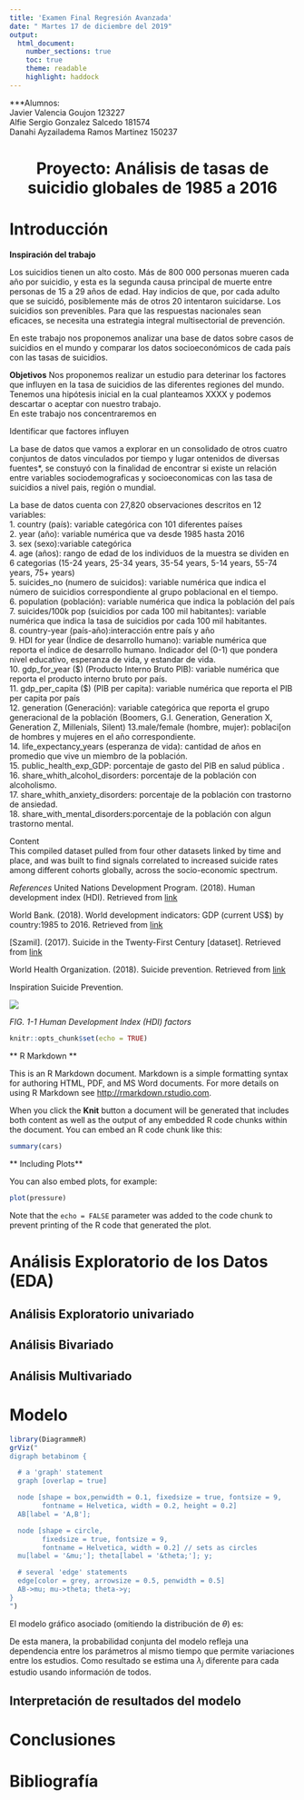 ---
title: 'Examen Final Regresión Avanzada'
date: " Martes 17 de diciembre del 2019"
output:
  html_document:
    number_sections: true
    toc: true
    theme: readable
    highlight: haddock
---
***Alumnos:  
Javier Valencia Goujon 123227  
Alfie Sergio Gonzalez Salcedo 181574  
Danahi Ayzailadema Ramos Martinez 150237

<center>
# Proyecto: Análisis de tasas de suicidio globales de 1985 a 2016 {-}
</center>
# Introducción  
**Inspiración del trabajo**   

Los suicidios tienen un alto costo. Más de 800 000 personas mueren cada año por suicidio, y esta es la segunda causa principal de muerte entre personas de 15 a 29 años de edad. Hay indicios de que, por cada adulto que se suicidó, posiblemente más de otros 20 intentaron suicidarse. Los suicidios son prevenibles. Para que las respuestas nacionales sean eficaces, se necesita una estrategia integral multisectorial de prevención.

En este trabajo nos proponemos analizar una base de datos sobre casos de suicidios en el mundo y comparar los datos socioeconómicos de cada país con las tasas de suicidios.

**Objetivos**
Nos proponemos realizar un estudio para deterinar los factores que influyen en la tasa de suicidios  de las diferentes regiones del mundo.
Tenemos una hipótesis inicial en la cual planteamos XXXX y podemos descartar o aceptar con nuestro trabajo.  
En este trabajo nos concentraremos en   

Identificar que factores influyen   

La base de datos que vamos a explorar en un consolidado de otros cuatro conjuntos de datos vinculados por tiempo y lugar ontenidos de diversas fuentes*, se constuyó con la finalidad de encontrar si existe un relación entre variables sociodemograficas y socioeconomicas con las tasa de suicidios a nivel pais, región o mundial.  


La base de datos cuenta con 27,820 observaciones descritos en 12 variables:  
1. country (país): variable categórica con 101 diferentes países   
2. year (año): variable numérica que va desde 1985 hasta 2016  
3. sex (sexo):variable categórica  
4. age (años): rango de edad de los individuos de la muestra se dividen en 6 categorias (15-24 years, 25-34 years, 35-54 years, 5-14 years, 55-74 years, 75+ years)  
5. suicides_no (numero de suicidos): variable numérica que indica el número de suicidios correspondiente al grupo poblacional en el tiempo.  
6. population (población): variable numérica que indica la población del país   
7. suicides/100k pop (suicidios por cada 100 mil habitantes): variable numérica que indica la tasa de suicidios por cada 100 mil habitantes.   
8. country-year (país-año):interacción entre país y año  
9. HDI for year (Índice de desarrollo humano): variable numérica que reporta el índice de desarrollo humano. Indicador del (0-1) que pondera nivel educativo, esperanza de vida, y estandar de vida.  
10. gdp_for_year (\$)  (Producto Interno Bruto PIB): variable numérica que reporta el producto interno bruto por país.    
11. gdp_per_capita (\$) (PIB per capita): variable numérica que reporta el PIB per capita por país  
12. generation (Generación): variable categórica que reporta el grupo generacional de la población (Boomers, G.I. Generation, Generation X,	Generation Z,	Millenials,	Silent)
13.male/female (hombre, mujer): poblaci[on de hombres y mujeres en el año correspondiente.  
14. life_expectancy_years (esperanza de vida): cantidad de años en promedio que vive un miembro de la población.  
15. public_health_exp_GDP: porcentaje de gasto del PIB en salud pública  .  
16. share_whith_alcohol_disorders: porcentaje de la población con alcoholismo.  
17. share_whith_anxiety_disorders: porcentaje de la población con trastorno de ansiedad.  
18. share_with_mental_disorders:porcentaje de la población con algun trastorno mental. 

Content  
This compiled dataset pulled from four other datasets linked by time and place, and was built to find signals correlated to increased suicide rates among different cohorts globally, across the socio-economic spectrum.

*References*
United Nations Development Program. (2018). Human development index (HDI). Retrieved from [link](http://hdr.undp.org/en/indicators/137506)

World Bank. (2018). World development indicators: GDP (current US$) by country:1985 to 2016. Retrieved from [link](http://databank.worldbank.org/data/source/world-development-indicators#)

[Szamil]. (2017). Suicide in the Twenty-First Century [dataset]. Retrieved from [link](https://www.kaggle.com/szamil/suicide-in-the-twenty-first-century/notebook)

World Health Organization. (2018). Suicide prevention. Retrieved from [link](http://www.who.int/mental_health/suicide-prevention/en/)

Inspiration
Suicide Prevention.


![](C:/Users/valen/Documents/Maestria-Data-Science/Modelos Lineales/ExamenFinal/Imagenes/hdi.jpg)

*FIG. 1-1 Human Development Index (HDI) factors*

```{r setup, include=FALSE}
knitr::opts_chunk$set(echo = TRUE)
```

** R Markdown **

This is an R Markdown document. Markdown is a simple formatting syntax for authoring HTML, PDF, and MS Word documents. For more details on using R Markdown see <http://rmarkdown.rstudio.com>.

When you click the **Knit** button a document will be generated that includes both content as well as the output of any embedded R code chunks within the document. You can embed an R code chunk like this:

```{r cars}
summary(cars)
```

** Including Plots**

You can also embed plots, for example:

```{r pressure, echo=FALSE}
plot(pressure)
```

Note that the `echo = FALSE` parameter was added to the code chunk to prevent printing of the R code that generated the plot.

# Análisis Exploratorio de los Datos (EDA)  


## Análisis Exploratorio univariado  

## Análisis Bivariado  

## Análisis Multivariado  

# Modelo
```{r}
library(DiagrammeR)
grViz("
digraph betabinom {

  # a 'graph' statement
  graph [overlap = true]

  node [shape = box,penwidth = 0.1, fixedsize = true, fontsize = 9,
        fontname = Helvetica, width = 0.2, height = 0.2]
  AB[label = 'A,B'];

  node [shape = circle,
        fixedsize = true, fontsize = 9,
        fontname = Helvetica, width = 0.2] // sets as circles
  mu[label = '&mu;']; theta[label = '&theta;']; y;

  # several 'edge' statements
  edge[color = grey, arrowsize = 0.5, penwidth = 0.5]
  AB->mu; mu->theta; theta->y;
}
")

```

El modelo gráfico asociado (omitiendo la distribución de $\theta$) es:



De esta manera, la probabilidad conjunta del modelo refleja una dependencia
entre los parámetros al mismo tiempo que permite variaciones entre los estudios.
Como resultado se estima una $\lambda_{j}$ diferente para cada estudio usando
información de todos.

## Interpretación de resultados del modelo  

# Conclusiones  

# Bibliografía  
